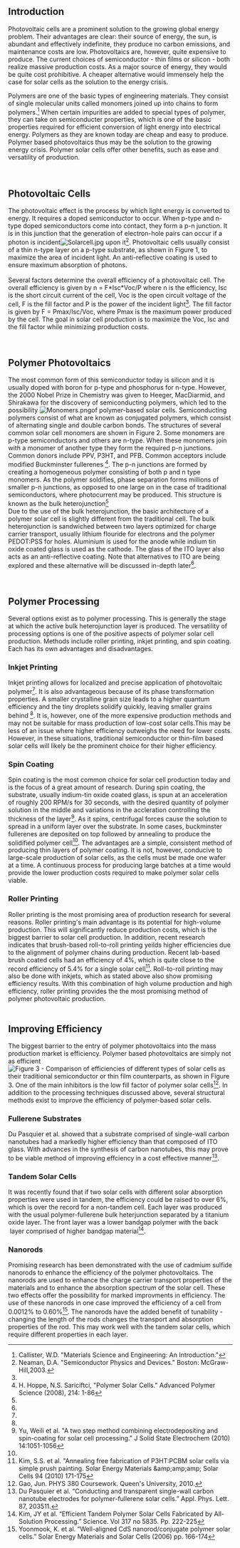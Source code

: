 == Introduction  ==

Photovoltaic cells are a prominent solution to the growing global energy problem. Their advantages are clear: their source of energy, the sun, is abundant and effectively indefinite, they produce no carbon emissions, and maintenance costs are low. Photovoltaics are, however, quite expensive to produce. The current choices of semiconductor - thin films or silicon - both realize massive production costs. As a major source of energy, they would be quite cost prohibitive. A cheaper alternative would immensely help the case for solar cells as the solution to the energy crisis. 

Polymers are one of the basic types of engineering materials. They consist of single molecular units called monomers joined up into chains to form polymers.<ref name="[1]">Callister, W.D. "Materials Science and Engineering: An Introduction."</ref> When certain impurities are added to special types of polymer, they can take on semiconducter properties, which is one of the basic properties required for efficient conversion of light energy into electrical energy. Polymers as they are known today are cheap and easy to produce. Polymer based photovoltaics thus may be the solution to the growing energy crisis. Polymer solar cells offer other benefits, such as ease and versatility of production. 

<br> 

== Photovoltaic Cells  ==

The photovoltaic effect is the process by which light energy is converted to energy. It requires a doped semiconductor to occur. When p-type and n-type doped semiconductors come into contact, they form a p-n junction. It is in this junction that the generation of electron-hole pairs can occur if a photon is incident[[Image:Solarcell.jpg|thumb|right]] upon it<ref name="[2]">Neaman, D.A. "Semiconductor Physics and Devices." Boston: McGraw-Hill,2003.</ref>. Photovoltaic cells usually consist of a thin n-type layer on a p-type substrate, as shown in Figure 1, to maximize the area of incident light. An anti-reflective coating is used to ensure maximum absorption of photons.&nbsp;<br> 

<br> 

Several factors determine the overall efficiency of a photovoltaic cell. The overall efficiency is given by n = F*Isc*Voc/P where n is the efficiency, Isc is the short circuit current of the cell, Voc is the open circuit voltage of the cell, F is the fill factor and P is the power of the incident light<ref name="[2]" />. The fill factor is given by F = Pmax/Isc/Voc, where Pmax is the maximum power produced by the cell. The goal in solar cell production is to maximize the Voc, Isc and the fill factor while minimizing production costs. 

<br> 

== Polymer Photovoltaics  ==

The most common form of this semiconductor today is silicon and it is usually doped with boron for p-type and phosphorus for n-type. However, the 2000 Nobel Prize in Chemistry was given to Heeger, MacDiarmid, and Shirakawa for the discovery of semiconducting polymers, which led to the possibility [[Image:Monomers.png|thumb|right]]of polymer-based solar cells. Semiconducting polymers consist of what are known as conjugated polymers, which consist of alternating single and double carbon bonds. The structures of several common solar cell monomers are shown in Figure 2. Some monomers are p-type semiconductors and others are n-type. When these monomers join with a monomer of another type they form the required p-n junctions. Common donors include PPV, P3HT, and PFB. Common acceptors include modified Buckminster fullerenes <ref name="[3]">H. Hoppe, N.S. Sariciftci, "Polymer Solar Cells." Advanced Polymer Science (2008), 214: 1-86</ref>. The p-n junctions are formed by creating a homogeneous polymer consisting of both p and n type monomers. As the polymer soldifies, phase separation forms millions of smaller p-n junctions, as opposed to one large on in the case of traditional semiconductors, where photocurrent may be produced. This structure is known as the bulk heterojunction<ref name="[3]" /><br> 

Due to the use of the bulk heterojunction, the basic architecture of a polymer solar cell is slightly different from the traditional cell. The bulk heterojunction is sandwiched between two layers optimized for charge carrier transport, usually lithium flouride for electrons and the polymer PEDOT:PSS for holes. Aluminium is used for the anode while indium tin oxide coated glass is used as the cathode. The glass of the ITO layer also acts as an anti-reflective coating. Note that alternatives to ITO are being explored and these alternative will be discussed in-depth later<ref name="[3]" />.&nbsp; 

<br> 

== Polymer Processing  ==

Several options exist as to polymer processing. This is generally the stage at which the active bulk heterojunction layer is produced. The versatility of processing options is one of the positive aspects of polymer solar cell production. Methods include roller printing, inkjet printing, and spin coating. Each has its own advantages and disadvantages. 

=== Inkjet Printing  ===

Inkjet printing allows for localized and precise application of photovoltaic polymer<ref name="[3]" />. It is also advantageous because of its phase transformation properties. A smaller crystalline grain size leads to a higher quantum efficiency and the tiny droplets solidify quickly, leaving smaller grains behind <ref name="[3]" />. It is, however, one of the more expensive production methods and may not be suitable for mass production of low-cost solar cells.This may be less of an issue where higher efficiency outweighs the need for lower costs. However, in these situations, traditional semiconductor or thin-film based solar cells will likely be the prominent choice for their higher efficiency.&nbsp;<br> 

=== Spin Coating  ===

Spin coating is the most common choice for solar cell production today and is the focus of a great amount of research. During spin coating, the substrate, usually indium-tin oxide coated glass, is spun at an acceleration of roughly 200 RPM/s for 30 seconds, with the desired quantity of polymer solution in the middle and variations in the accleration controlling the thickness of the layer<ref name="[4]">Yu, Weili et al. "A two step method combining electrodepositing and spin-coating for solar cell processing." J Solid State Electrochem (2010) 14:1051-1056</ref>. As it spins, centrifugal forces cause the solution to spread in a uniform layer over the substrate. In some cases, buckminster fullerenes are deposited on top followed by annealing to produce the solidified polymer cell<ref name="[3]" />. The advantages are a simple, consistent method of producing thin layers of polymer coating. It is not, however, conducive to large-scale production of solar cells, as the cells must be made one wafer at a time. A continuous process for producing large batches at a time would provide the lower production costs required to make polymer solar cells viable.&nbsp;<br> 

=== Roller Printing  ===

Roller printing is the most promising area of production research for several reasons. Roller printing's main advantage is its potential for high-volume production. This will significantly reduce production costs, which is the biggest barrier to solar cell production. In addition, recent research indicates that brush-based roll-to-roll printing yeilds higher efficiencies due to the alignment of polymer chains during production. Recent lab-based brush coated cells had an efficiency of 4%, which is quite close to the record efficiency of 5.4% for a single solar cell<ref name="[5]">Kim, S.S. et al. "Annealing free fabrication of P3HT:PCBM solar cells via simple prush painting. Solar Energy Materials &amp;amp;amp;amp; Solar Cells 94 (2010) 171-175</ref>. Roll-to-roll printing may also be done with inkjets, which as stated above also show promising efficiency results. With this combination of high volume production and high efficiency, roller printing provides the the most promising method of polymer photovoltaic production.&nbsp;<br> 

<br> 

== Improving Efficiency  ==

The biggest barrier to the entry of polymer photovoltaics into the mass production market is efficiency. Polymer based photovoltaics are simply not as efficient[[Image:SolarEfficiency.png|thumb|right|Figure 3 - Comparison of efficiencies of different types of solar cells]] as their traditional semiconductor or thin film counterparts, as shown in Figure 3. One of the main inhibitors is the low fill factor of polymer solar cells<ref name="[6]">Gao, Jun. PHYS 380 Coursework. Queen's University, 2010.</ref>. In addition to the processing techniques discussed above, several structural methods exist to improve the efficiency of polymer-based solar cells. 

=== Fullerene Substrates  ===

Du Pasquier et al. showed that a substrate comprised of single-wall carbon nanotubes had a markedly higher efficiency than that composed of ITO glass. With advances in the synthesis of carbon nanotubes, this may prove to be viable method of improving effciency in a cost effective manner<ref name="[]7">Du Pasquier et al. “Conducting and transparent single-wall carbon nanotube electrodes for polymer-fullerene solar cells.” Appl. Phys. Lett. 87, 203511.</ref>. 

=== Tandem Solar Cells  ===

It was recently found that if two solar cells with different solar absorption properties were used in tandem, the efficiency could be raised to over 6%, which is over the record for a non-tandem cell. Each layer was produced with the usual polymer-fullerene bulk heterjunction separated by a titanium oxide layer. The front layer was a lower bandgap polymer with the back &nbsp;layer comprised of higher bandgap material<ref name="[8]">Kim, JY et al. “Efficient Tandem Polymer Solar Cells Fabricated by All-Solution Processing.” Science. Vol 317 no 5835. Pp. 222-225</ref>.&nbsp; 

=== Nanorods  ===

Promising research has been demonstrated with the use of cadmium sulfide nanorods to enhance the efficiency of the polymer photovoltaics. The nanorods are used to enhance the charge carrier transport properties of the materials and to enhance the absorption spectrum of the solar cell. These two effects offer the possibility for marked improvments in efficiency. The use of these nanorods in one case improved the efficiency of a cell from 0.0012% to 0.60%<ref name="[9]">Yoonmook, K. et  al. “Well-aligned CdS nanorod/conjugate polymer solar cells.” Solar Energy Materials and Solar Cells (2006) pp. 166-174</ref>. The nanorods have the added benefit of tunability - changing the length of the rods changes the transport and absorption properties of the rod. This may work well with the tandem solar cells, which require different properties in each layer.&nbsp; 

<references /> 

{{Attrib_MECH370}}